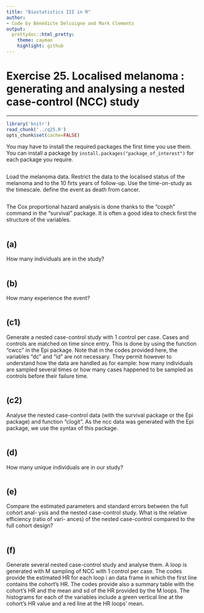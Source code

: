 ```yaml
---
title: "Biostatistics III in R"
author:
- Code by Bénédicte Delcoigne and Mark Clements
output:
  prettydoc::html_pretty:
    theme: cayman
    highlight: github
---
```


# Exercise 25. Localised melanoma : generating and analysing a nested case-control (NCC) study #

-----------

```r
library('knitr')
read_chunk('../q25.R')
opts_chunk$set(cache=FALSE)
```

You may have to install the required packages the first time you use them. You can install a package by `install.packages("package_of_interest")` for each package you require.

```r
```
Load the melanoma data. Restrict the data to the localised status of the melanoma and to the 10 firts years of follow-up. Use the time-on-study as the timescale. define the event as death from cancer.

```r
```

The Cox proportional hazard analysis is done thanks to the "coxph" command in the "survival" package. It is often a good idea to check first the structure of the variables.

```r
```

## (a) ## 
How many individuals are in the study?

```r
```

## (b) ## 
How many experience the event?

```r
```

## (c1) ## 
Generate  a nested case-control study with 1 control per case. Cases and controls are matched on time since entry. This is done by using the function "cwcc" in the Epi package. Note that in the codes provided here, the variables "dc" and "id" are not necessary. They permit however to understand how the data are handled as for eample: how many individuals are sampled several times or how many cases happened to be sampled as controls before their failure time.

```r
```

## (c2) ## 
Analyse the nested case-control data (with the survival package or the Epi package) and function "clogit". As the ncc data was generated with the Epi package, we use the syntax of this package.

```r
```

## (d) ## 
How many unique individuals are in our study?

```r
```

## (e) ## 
Compare the estimated parameters and standard errors between the full cohort anal-
ysis and the nested case-control study. What is the relative efficiency (ratio of vari-
ances) of the nested case-control compared to the full cohort design?

```r
```

## (f) ## 
Generate several nested case-control study and analyse them. A loop is generated with M sampling of NCC with 1 control per case. The codes provide the estimated HR for each loop i an data frame in which the first line contains the cohort's HR. The codes provide also a summary table with the cohort's HR and the mean and sd of the HR provided by the M loops. The histograms for each of the variables include a green vertical line at the cohort's HR value and a red line at the HR loops' mean.

```r
```

